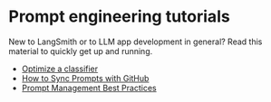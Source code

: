 # Prompt engineering tutorials

New to LangSmith or to LLM app development in general? Read this material to quickly get up and running.

- [Optimize a classifier](./tutorials/optimize_classifier)
- [How to Sync Prompts with GitHub](./tutorials/prompt_commit)
- [Prompt Management Best Practices](./tutorials/best_practices)
